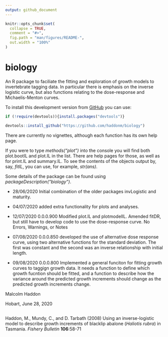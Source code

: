 ```yaml
---
output: github_document
---
```


<!-- README.md is generated from README.Rmd. Please edit that file -->

```r
knitr::opts_chunk$set(
  collapse = TRUE,
  comment = "#>",
  fig.path = "man/figures/README-",
  out.width = "100%"
)
```

# biology

An R package to faciliate the fitting and exploration of growth models to invertebrate tagging data. In particular there is emphasis on the inverse logistic curve, but also functions relating to the dose-response and Michaelis-Menton curves.

To install this development version from [GitHub](https://www.github.com/) you can use:

```r
if (!require(devtools)){install.packages("devtools")} 

devtools::install_github("https://github.com/haddonm/biology")
```

There are currently no vignettes, although each function has its own help page.

If you were to type _methods("plot")_ into the console you will find both plot.bootIL and plot.IL in the list. There are help pages for those, as well as for print.IL and summary.IL. To see the contents of the objects output by, say, _fitIL_, you can use, for example, _str(ans)_. 

Some details of the package can be found using _packageDescription("biology")_.

* 28/06/2020 Initial combination of the older packages invLogistic and maturity.

* 04/07/2020 added extra functionality for plots and analyses. 

* 12/07/2020 0.0.0.900 Modified plot.IL and plotmodelIL. Amended fitDR, but still have to develop code to use the dose-response curve. No Errors, Warnings, or Notes

* 07/08/2020 0.0.0.850 developed the use of alternative dose response curve, using two alternative functions for the standard deviation. The first was constant and the second was an inverse relationship with initial length.

* 09/08/2020 0.0.0.800 Implemented a general funciton for fitting growth curves to taggign growth data. It needs a function to define which growth fucntion should be fitted, and a function to describe how the variance around the predicted growth increments should change as the predicted growth increments change.


Malcolm Haddon

Hobart, June 28, 2020

##
Haddon, M., Mundy, C., and D. Tarbath (2008) Using an inverse-logistic 
    model to describe growth increments of blacklip abalone (_Haliotis rubra_) 
    in Tasmania. _Fishery Bulletin_ __106__:58-71

